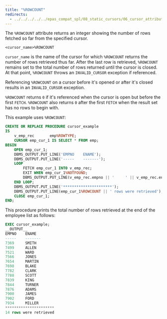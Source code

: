 ```yaml
---
title: "%ROWCOUNT"
redirects:
  - ../../../../../epas_compat_spl/08_static_cursors/06_cursor_attributes/04_rowcount #generated for docs/epas/reorg-role-use-case-mode
---
```


<div id="%rowcount" class="registered_link"></div>

The `%ROWCOUNT` attribute returns an integer showing the number of rows fetched so far from the specified cursor.

```text
<cursor_name>%ROWCOUNT
```

`cursor_name` is the name of the cursor for which `%ROWCOUNT` returns the number of rows retrieved thus far. After the last row is retrieved, `%ROWCOUNT` remains set to the total number of rows returned until the cursor is closed. At that point, `%ROWCOUNT` throws an `INVALID_CURSOR` exception if referenced.

Referencing `%ROWCOUNT` on a cursor before it's opened or after it's closed results in an `INVALID_CURSOR` exception.

`%ROWCOUNT` returns `0` if it's referenced when the cursor is open but before the first `FETCH`. `%ROWCOUNT` also returns `0` after the first `FETCH` when the result set has no rows to begin with.

This example uses `%ROWCOUNT`:

```sql
CREATE OR REPLACE PROCEDURE cursor_example
IS
    v_emp_rec       emp%ROWTYPE;
    CURSOR emp_cur_1 IS SELECT * FROM emp;
BEGIN
    OPEN emp_cur_1;
    DBMS_OUTPUT.PUT_LINE('EMPNO    ENAME');
    DBMS_OUTPUT.PUT_LINE('-----    -------');
    LOOP
        FETCH emp_cur_1 INTO v_emp_rec;
        EXIT WHEN emp_cur_1%NOTFOUND;
        DBMS_OUTPUT.PUT_LINE(v_emp_rec.empno || '     ' || v_emp_rec.ename);
    END LOOP;
    DBMS_OUTPUT.PUT_LINE('**********************');
    DBMS_OUTPUT.PUT_LINE(emp_cur_1%ROWCOUNT || ' rows were retrieved');
    CLOSE emp_cur_1;
END;
```

This procedure prints the total number of rows retrieved at the end of the employee list as follows:

```sql
EXEC cursor_example;
__OUTPUT__
EMPNO    ENAME
-----    -------
7369     SMITH
7499     ALLEN
7521     WARD
7566     JONES
7654     MARTIN
7698     BLAKE
7782     CLARK
7788     SCOTT
7839     KING
7844     TURNER
7876     ADAMS
7900     JAMES
7902     FORD
7934     MILLER
**********************
14 rows were retrieved
```
